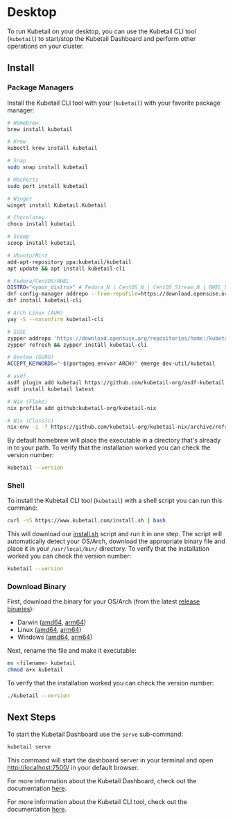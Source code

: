 # Desktop

To run Kubetail on your desktop, you can use the Kubetail CLI tool (`kubetail`) to start/stop the Kubetail Dashboard and perform other operations on your cluster.

## Install

### Package Managers

Install the Kubetail CLI tool with your (`kubetail`) with your favorite package manager:

```sh
# Homebrew
brew install kubetail

# Krew
kubectl krew install kubetail

# Snap
sudo snap install kubetail

# MacPorts
sudo port install kubetail

# Winget
winget install Kubetail.Kubetail

# Chocolatey
choco install kubetail

# Scoop
scoop install kubetail

# Ubuntu/Mint
add-apt-repository ppa:kubetail/kubetail
apt update && apt install kubetail-cli

# Fedora/CentOS/RHEL
DISTRO="<your_distro>" # Fedora_N | CentOS_N | CentOS_Stream_N | RHEL_N
dnf config-manager addrepo --from-repofile=https://download.opensuse.org/repositories/home:/kubetail/${DISTRO}/home:kubetail.repo
dnf install kubetail-cli

# Arch Linux (AUR)
yay -S --noconfirm kubetail-cli

# SUSE
zypper addrepo 'https://download.opensuse.org/repositories/home:/kubetail/$releasever/' kubetail
zypper refresh && zypper install kubetail-cli

# Gentoo (GURU)
ACCEPT_KEYWORDS="~$(portageq envvar ARCH)" emerge dev-util/kubetail

# asdf
asdf plugin add kubetail https://github.com/kubetail-org/asdf-kubetail.git
asdf install kubetail latest

# Nix (Flake)
nix profile add github:kubetail-org/kubetail-nix

# Nix (Classic)
nix-env -i -f https://github.com/kubetail-org/kubetail-nix/archive/refs/heads/main.tar.gz
```

By default homebrew will place the executable in a directory that's already in to your path. To verify that the installation worked you can check the version number:

```sh
kubetail --version
```

### Shell

To install the Kubetail CLI tool (`kubetail`) with a shell script you can run this command:

```sh
curl -sS https://www.kubetail.com/install.sh | bash
```

This will download our [install.sh](/install.sh) script and run it in one step. The script will automatically detect your OS/Arch, download the appropriate binary file and place it in your `/usr/local/bin/` directory. To verify that the installation worked you can check the version number:

```sh
kubetail --version
```

### Download Binary

First, download the binary for your OS/Arch (from the latest [release binaries](https://github.com/kubetail-org/kubetail/releases/latest)):

* Darwin ([amd64](https://github.com/kubetail-org/kubetail/releases/latest/download/kubetail-darwin-amd64), [arm64](https://github.com/kubetail-org/kubetail/releases/latest/download/kubetail-darwin-arm64))
* Linux ([amd64](https://github.com/kubetail-org/kubetail/releases/latest/download/kubetail-linux-amd64), [arm64](https://github.com/kubetail-org/kubetail/releases/latest/download/kubetail-linux-arm64))
* Windows ([amd64](https://github.com/kubetail-org/kubetail/releases/latest/download/kubetail-windows-amd64), [arm64](https://github.com/kubetail-org/kubetail/releases/latest/download/kubetail-windows-arm64))

Next, rename the file and make it executable:

```sh
mv <filename> kubetail
chmod a+x kubetail
```

To verify that the installation worked you can check the version number:

```sh
./kubetail --version
```

## Next Steps

To start the Kubetail Dashboard use the `serve` sub-command:

```sh
kubetail serve
```

This command will start the dashboard server in your terminal and open [http://localhost:7500/](http://localhost:7500/) in your default browser.

For more information about the Kubetail Dashboard, check out the documentation [here](/docs/dashboard).

For more information about the Kubetail CLI tool, check out the documentation [here](/docs/cli).
